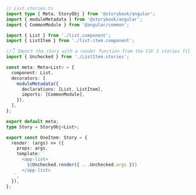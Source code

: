 ```ts
// List.stories.ts
import type { Meta, StoryObj } from '@storybook/angular';
import { moduleMetadata } from '@storybook/angular';
import { CommonModule } from '@angular/common';

import { List } from './list.component';
import { ListItem } from './list-item.component';

//👇 Import the story with a render function from the CSF 3 stories file
import { Unchecked } from './ListItem.stories';

const meta: Meta<List> = {
  component: List,
  decorators: [
    moduleMetadata({
      declarations: [List, ListItem],
      imports: [CommonModule],
    }),
  ],
};

export default meta;
type Story = StoryObj<List>;

export const OneItem: Story = {
  render: (args) => ({
    props: args,
    template: `
      <app-list>
        ${Unchecked.render({ ...Unchecked.args })}
      </app-list>
   `,
  }),
};
```
